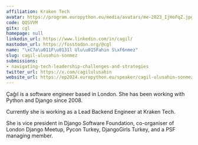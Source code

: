 ```yaml
---
affiliation: Kraken Tech
avatar: https://program.europython.eu/media/avatars/me-2023_IjHoFqZ.jpg
code: QQSVVM
gitx: cgl
homepage: null
linkedin_url: https://www.linkedin.com/in/cagil/
mastodon_url: https://fosstodon.org/@cgl
name: "\xC7a\u011F\u0131l Ulu\u015Fahin S\xF6nmez"
slug: cagil-ulusahin-sonmez
submissions:
- navigating-tech-leadership-challenges-and-strategies
twitter_url: https://x.com/cagilulusahin
website_url: https://ep2024.europython.eu/speaker/cagil-ulusahin-sonmez
---
```


Çağıl is a software engineer based in London. She has been working with Python and Django since 2008.

Currently she is working as a Lead Backend Engineer at Kraken Tech.

She is vice president in Django Software Foundation, co-organiser of London Django Meetup, Pycon Turkey, DjangoGirls Turkey, and a PSF managing member.
